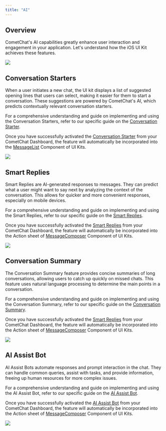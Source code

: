 ```yaml
---
title: "AI"
---
```


## Overview

CometChat's AI capabilities greatly enhance user interaction and engagement in your application. Let's understand how the iOS UI Kit achieves these features.

<Frame>
  <img src="/images/28e9fdf3-ai_overview_screens-ff4a64dd478569fea3dd84714363d0ad.png" />
</Frame>

## Conversation Starters

When a user initiates a new chat, the UI kit displays a list of suggested opening lines that users can select, making it easier for them to start a conversation. These suggestions are powered by CometChat's AI, which predicts contextually relevant conversation starters.

For a comprehensive understanding and guide on implementing and using the Conversation Starters, refer to our specific guide on the [Conversation Starter](/fundamentals/ai-user-copilot/conversation-starter).

Once you have successfully activated the [Conversation Starter](/fundamentals/ai-user-copilot/conversation-starter) from your CometChat Dashboard, the feature will automatically be incorporated into the [MessageList](/ui-kit/ios/v4/message-list) Component of UI Kits.

<Frame>
  <img src="/images/e9fd7003-ai_conversation_starter_screens-d0c9b35dec47a8fdb6e325346ac21db8.png" />
</Frame>

## Smart Replies

Smart Replies are AI-generated responses to messages. They can predict what a user might want to say next by analyzing the context of the conversation. This allows for quicker and more convenient responses, especially on mobile devices.

For a comprehensive understanding and guide on implementing and using the Smart Replies, refer to our specific guide on the [Smart Replies](/fundamentals/ai-user-copilot/smart-replies).

Once you have successfully activated the [Smart Replies](/fundamentals/ai-user-copilot/smart-replies) from your CometChat Dashboard, the feature will automatically be incorporated into the Action sheet of [MessageComposer](/ui-kit/ios/v4/message-composer) Component of UI Kits.

<Frame>
  <img src="/images/ad87d2e1-ai_smart_replies_screens-aea5489c3900be08cbdfdb6d8dd82847.png" />
</Frame>

## Conversation Summary

The Conversation Summary feature provides concise summaries of long conversations, allowing users to catch up quickly on missed chats. This feature uses natural language processing to determine the main points in a conversation.

For a comprehensive understanding and guide on implementing and using the Conversation Summary, refer to our specific guide on the [Conversation Summary](/fundamentals/ai-user-copilot/conversation-summary).

Once you have successfully activated the [Smart Replies](/fundamentals/ai-user-copilot/smart-replies) from your CometChat Dashboard, the feature will automatically be incorporated into the Action sheet of [MessageComposer](/ui-kit/ios/v4/message-composer) Component of UI Kits.

<Frame>
  <img src="/images/e9fd7003-ai_conversation_starter_screens-d0c9b35dec47a8fdb6e325346ac21db8.png" />
</Frame>

## AI Assist Bot

AI Assist Bots automate responses and prompt interaction in the chat. They can handle common queries, assist with tasks, and provide information, freeing up human resources for more complex issues.

For a comprehensive understanding and guide on implementing and using the AI Assist Bot, refer to our specific guide on the [AI Assist Bot](/ai-chatbots/bots).

Once you have successfully activated the [AI Assist Bot](/ai-chatbots/bots) from your CometChat Dashboard, the feature will automatically be incorporated into the Action sheet of [MessageComposer](/ui-kit/ios/v4/message-composer) Component of UI Kits.

<Frame>
  <img src="/images/f990eb45-ai_assist_bot_screens-dfc9bd46526d8664c17c8314abc7b988.png" />
</Frame>
